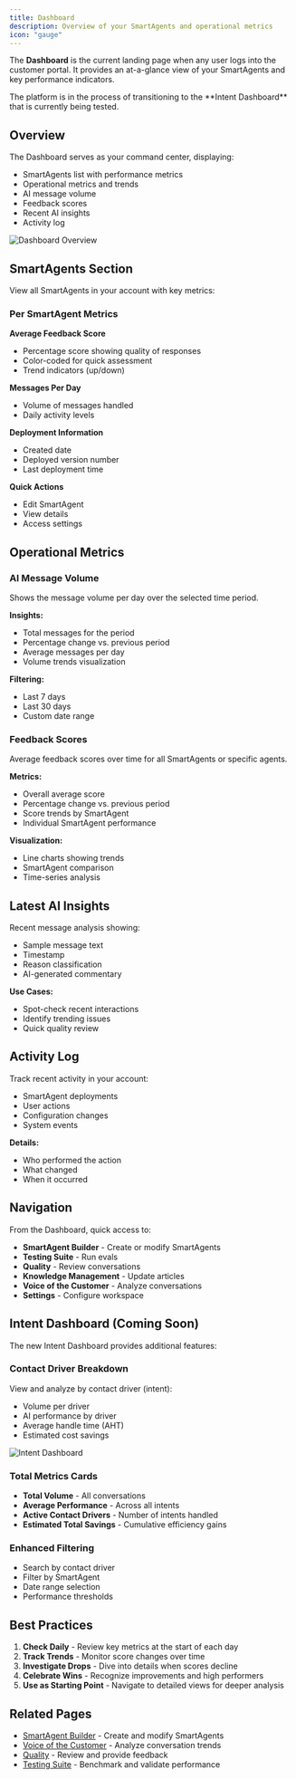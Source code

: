 ```yaml
---
title: Dashboard
description: Overview of your SmartAgents and operational metrics
icon: "gauge"
---
```


The **Dashboard** is the current landing page when any user logs into the customer portal. It provides an at-a-glance view of your SmartAgents and key performance indicators.

<Note>
The platform is in the process of transitioning to the **Intent Dashboard** that is currently being tested.
</Note>

## Overview

The Dashboard serves as your command center, displaying:
- SmartAgents list with performance metrics
- Operational metrics and trends
- AI message volume
- Feedback scores
- Recent AI insights
- Activity log

<img src="/images/screenshots/dashboard-overview.png" alt="Dashboard Overview" />

## SmartAgents Section

View all SmartAgents in your account with key metrics:

### Per SmartAgent Metrics

**Average Feedback Score**
- Percentage score showing quality of responses
- Color-coded for quick assessment
- Trend indicators (up/down)

**Messages Per Day**
- Volume of messages handled
- Daily activity levels

**Deployment Information**
- Created date
- Deployed version number
- Last deployment time

**Quick Actions**
- Edit SmartAgent
- View details
- Access settings

## Operational Metrics

### AI Message Volume

Shows the message volume per day over the selected time period.

**Insights:**
- Total messages for the period
- Percentage change vs. previous period
- Average messages per day
- Volume trends visualization

**Filtering:**
- Last 7 days
- Last 30 days
- Custom date range

### Feedback Scores

Average feedback scores over time for all SmartAgents or specific agents.

**Metrics:**
- Overall average score
- Percentage change vs. previous period
- Score trends by SmartAgent
- Individual SmartAgent performance

**Visualization:**
- Line charts showing trends
- SmartAgent comparison
- Time-series analysis

## Latest AI Insights

Recent message analysis showing:
- Sample message text
- Timestamp
- Reason classification
- AI-generated commentary

**Use Cases:**
- Spot-check recent interactions
- Identify trending issues
- Quick quality review

## Activity Log

Track recent activity in your account:
- SmartAgent deployments
- User actions
- Configuration changes
- System events

**Details:**
- Who performed the action
- What changed
- When it occurred

## Navigation

From the Dashboard, quick access to:
- **SmartAgent Builder** - Create or modify SmartAgents
- **Testing Suite** - Run evals
- **Quality** - Review conversations
- **Knowledge Management** - Update articles
- **Voice of the Customer** - Analyze conversations
- **Settings** - Configure workspace

## Intent Dashboard (Coming Soon)

The new Intent Dashboard provides additional features:

### Contact Driver Breakdown

View and analyze by contact driver (intent):
- Volume per driver
- AI performance by driver
- Average handle time (AHT)
- Estimated cost savings

<img src="/images/screenshots/intent-dashboard.png" alt="Intent Dashboard" />

### Total Metrics Cards

- **Total Volume** - All conversations
- **Average Performance** - Across all intents
- **Active Contact Drivers** - Number of intents handled
- **Estimated Total Savings** - Cumulative efficiency gains

### Enhanced Filtering

- Search by contact driver
- Filter by SmartAgent
- Date range selection
- Performance thresholds

## Best Practices

1. **Check Daily** - Review key metrics at the start of each day
2. **Track Trends** - Monitor score changes over time
3. **Investigate Drops** - Dive into details when scores decline
4. **Celebrate Wins** - Recognize improvements and high performers
5. **Use as Starting Point** - Navigate to detailed views for deeper analysis

## Related Pages

- [SmartAgent Builder](/platform/smartAgentBuilder) - Create and modify SmartAgents
- [Voice of the Customer](/platform/reporting) - Analyze conversation trends
- [Quality](/platform/qaQueue) - Review and provide feedback
- [Testing Suite](/platform/evals) - Benchmark and validate performance